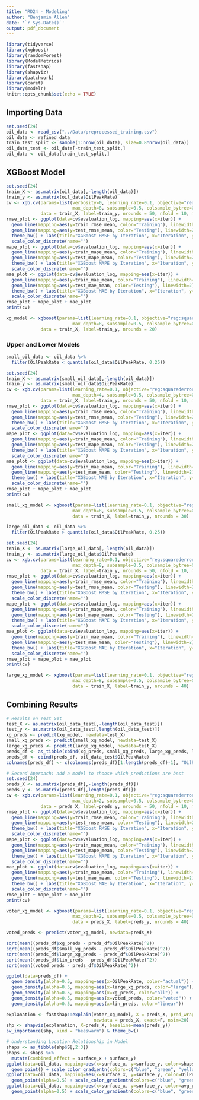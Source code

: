 ```yaml
---
title: "RD24 - Modeling"
author: "Benjamin Allen"
date: '`r Sys.Date()`'
output: pdf_document
---
```


```r
library(tidyverse)
library(xgboost)
library(randomForest)
library(ModelMetrics)
library(fastshap)
library(shapviz)
library(patchwork)
library(caret)
library(modelr)
knitr::opts_chunk$set(echo = TRUE)
```

## Importing Data

```r
set.seed(24)
oil_data <- read_csv("../Data/preprocessed_training.csv")
oil_data <- refined_data
train_test_split <- sample(1:nrow(oil_data), size=0.8*nrow(oil_data))
oil_data_test <- oil_data[-train_test_split,]
oil_data <- oil_data[train_test_split,]
```

## XGBoost Model

```r
set.seed(24)
train_X <- as.matrix(oil_data[,-length(oil_data)])
train_y <- as.matrix(oil_data$OilPeakRate)
cv <- xgb.cv(params=list(verbosity=0, learning_rate=0.1, objective="reg:squarederror", eval_metric = "rmse",
                         max_depth=8, subsample=0.5, colsample_bytree=0.75, lambda=1, alpha=10),
             data = train_X, label=train_y, nrounds = 50, nfold = 10, metrics = list("rmse", "mape", "mae"))
rmse_plot <- ggplot(data=cv$evaluation_log, mapping=aes(x=iter)) +
  geom_line(mapping=aes(y=train_rmse_mean, color="Training"), linewidth=2) +
  geom_line(mapping=aes(y=test_rmse_mean, color="Testing"), linewidth=2) +
  theme_bw() + labs(title="XGBoost RMSE by Iteration", x="Iteration", y="RMSE") +
  scale_color_discrete(name="")
mape_plot <- ggplot(data=cv$evaluation_log, mapping=aes(x=iter)) +
  geom_line(mapping=aes(y=train_mape_mean, color="Training"), linewidth=2) +
  geom_line(mapping=aes(y=test_mape_mean, color="Testing"), linewidth=2) +
  theme_bw() + labs(title="XGBoost MAPE by Iteration", x="Iteration", y="MAPE") +
  scale_color_discrete(name="")
mae_plot <- ggplot(data=cv$evaluation_log, mapping=aes(x=iter)) +
  geom_line(mapping=aes(y=train_mae_mean, color="Training"), linewidth=2) +
  geom_line(mapping=aes(y=test_mae_mean, color="Testing"), linewidth=2) +
  theme_bw() + labs(title="XGBoost MAE by Iteration", x="Iteration", y="MAPE") +
  scale_color_discrete(name="")
rmse_plot + mape_plot + mae_plot
print(cv)
```

```r
xg_model <- xgboost(params=list(learning_rate=0.1, objective="reg:squarederror", eval_metric = "rmse",
                         max_depth=8, subsample=0.5, colsample_bytree=0.75, lambda=1, alpha=10),
             data = train_X, label=train_y, nrounds = 20)
```

### Upper and Lower Models

```r
small_oil_data <- oil_data %>% 
  filter(OilPeakRate < quantile(oil_data$OilPeakRate, 0.25))

set.seed(24)
train_X <- as.matrix(small_oil_data[,-length(oil_data)])
train_y <- as.matrix(small_oil_data$OilPeakRate)
cv <- xgb.cv(params=list(learning_rate=0.1, objective="reg:squarederror", eval_metric = "rmse",
                         max_depth=4, subsample=0.5, colsample_bytree=0.75, lambda=1, alpha=10),
             data = train_X, label=train_y, nrounds = 50, nfold = 10, metrics = list("rmse", "mape", "mae"))
rmse_plot <- ggplot(data=cv$evaluation_log, mapping=aes(x=iter)) +
  geom_line(mapping=aes(y=train_rmse_mean, color="Training"), linewidth=2) +
  geom_line(mapping=aes(y=test_rmse_mean, color="Testing"), linewidth=2) +
  theme_bw() + labs(title="XGBoost RMSE by Iteration", x="Iteration", y="RMSE") +
  scale_color_discrete(name="")
mape_plot <- ggplot(data=cv$evaluation_log, mapping=aes(x=iter)) +
  geom_line(mapping=aes(y=train_mape_mean, color="Training"), linewidth=2) +
  geom_line(mapping=aes(y=test_mape_mean, color="Testing"), linewidth=2) +
  theme_bw() + labs(title="XGBoost MAPE by Iteration", x="Iteration", y="MAPE") +
  scale_color_discrete(name="")
mae_plot <- ggplot(data=cv$evaluation_log, mapping=aes(x=iter)) +
  geom_line(mapping=aes(y=train_mae_mean, color="Training"), linewidth=2) +
  geom_line(mapping=aes(y=test_mae_mean, color="Testing"), linewidth=2) +
  theme_bw() + labs(title="XGBoost MAE by Iteration", x="Iteration", y="MAPE") +
  scale_color_discrete(name="")
rmse_plot + mape_plot + mae_plot
print(cv)
```

```r
small_xg_model <- xgboost(params=list(learning_rate=0.1, objective="reg:squarederror", eval_metric = "rmse",
                         max_depth=8, subsample=0.5, colsample_bytree=0.75, lambda=1, alpha=10),
                         data = train_X, label=train_y, nrounds = 30)
```


```r
large_oil_data <- oil_data %>% 
  filter(OilPeakRate > quantile(oil_data$OilPeakRate, 0.25))

set.seed(24)
train_X <- as.matrix(large_oil_data[,-length(oil_data)])
train_y <- as.matrix(large_oil_data$OilPeakRate)
cv <- xgb.cv(params=list(learning_rate=0.1, objective="reg:squarederror", eval_metric = "rmse",
                         max_depth=8, subsample=0.5, colsample_bytree=0.75, lambda=1, alpha=10),
             data = train_X, label=train_y, nrounds = 50, nfold = 10, metrics = list("rmse", "mape", "mae"))
rmse_plot <- ggplot(data=cv$evaluation_log, mapping=aes(x=iter)) +
  geom_line(mapping=aes(y=train_rmse_mean, color="Training"), linewidth=2) +
  geom_line(mapping=aes(y=test_rmse_mean, color="Testing"), linewidth=2) +
  theme_bw() + labs(title="XGBoost RMSE by Iteration", x="Iteration", y="RMSE") +
  scale_color_discrete(name="")
mape_plot <- ggplot(data=cv$evaluation_log, mapping=aes(x=iter)) +
  geom_line(mapping=aes(y=train_mape_mean, color="Training"), linewidth=2) +
  geom_line(mapping=aes(y=test_mape_mean, color="Testing"), linewidth=2) +
  theme_bw() + labs(title="XGBoost MAPE by Iteration", x="Iteration", y="MAPE") +
  scale_color_discrete(name="")
mae_plot <- ggplot(data=cv$evaluation_log, mapping=aes(x=iter)) +
  geom_line(mapping=aes(y=train_mae_mean, color="Training"), linewidth=2) +
  geom_line(mapping=aes(y=test_mae_mean, color="Testing"), linewidth=2) +
  theme_bw() + labs(title="XGBoost MAE by Iteration", x="Iteration", y="MAPE") +
  scale_color_discrete(name="")
rmse_plot + mape_plot + mae_plot
print(cv)
```

```r
large_xg_model <- xgboost(params=list(learning_rate=0.1, objective="reg:squarederror", eval_metric = "rmse",
                         max_depth=8, subsample=0.5, colsample_bytree=0.75, lambda=1, alpha=10),
                         data = train_X, label=train_y, nrounds = 40)
```


## Combining Results

```r
# Results on Test Set
test_X <- as.matrix(oil_data_test[,-length(oil_data_test)])
test_y <- as.matrix(oil_data_test[,length(oil_data_test)])
xg_preds <- predict(xg_model, newdata=test_X)
small_xg_preds <- predict(small_xg_model, newdata=test_X)
large_xg_preds <- predict(large_xg_model, newdata=test_X)
preds_df <- as_tibble(cbind(xg_preds, small_xg_preds, large_xg_preds, lin_preds))
preds_df <- cbind(preds_df, oil_data_test$OilPeakRate)
colnames(preds_df) <- c(colnames(preds_df)[1:length(preds_df)-1], "OilPeakRate")

# Second Approach: add a model to choose which predictions are best
set.seed(24)
preds_X <- as.matrix(preds_df[,-length(preds_df)])
preds_y <- as.matrix(preds_df[,length(preds_df)])
cv <- xgb.cv(params=list(learning_rate=0.1, objective="reg:squarederror", eval_metric = "rmse",
                         max_depth=2, subsample=0.5, colsample_bytree=0.75, lambda=1, alpha=10),
             data = preds_X, label=preds_y, nrounds = 50, nfold = 10, metrics = list("rmse", "mape", "mae"))
rmse_plot <- ggplot(data=cv$evaluation_log, mapping=aes(x=iter)) +
  geom_line(mapping=aes(y=train_rmse_mean, color="Training"), linewidth=2) +
  geom_line(mapping=aes(y=test_rmse_mean, color="Testing"), linewidth=2) +
  theme_bw() + labs(title="XGBoost RMSE by Iteration", x="Iteration", y="RMSE") +
  scale_color_discrete(name="")
mape_plot <- ggplot(data=cv$evaluation_log, mapping=aes(x=iter)) +
  geom_line(mapping=aes(y=train_mape_mean, color="Training"), linewidth=2) +
  geom_line(mapping=aes(y=test_mape_mean, color="Testing"), linewidth=2) +
  theme_bw() + labs(title="XGBoost MAPE by Iteration", x="Iteration", y="MAPE") +
  scale_color_discrete(name="")
mae_plot <- ggplot(data=cv$evaluation_log, mapping=aes(x=iter)) +
  geom_line(mapping=aes(y=train_mae_mean, color="Training"), linewidth=2) +
  geom_line(mapping=aes(y=test_mae_mean, color="Testing"), linewidth=2) +
  theme_bw() + labs(title="XGBoost MAE by Iteration", x="Iteration", y="MAPE") +
  scale_color_discrete(name="")
rmse_plot + mape_plot + mae_plot
print(cv)

voter_xg_model <- xgboost(params=list(learning_rate=0.1, objective="reg:squarederror", eval_metric = "rmse",
                         max_depth=2, subsample=0.5, colsample_bytree=0.75, lambda=1, alpha=10),
                         data = preds_X, label=preds_y, nrounds = 40)
```

```r
voted_preds <- predict(voter_xg_model, newdata=preds_X)

sqrt(mean((preds_df$xg_preds - preds_df$OilPeakRate)^2))
sqrt(mean((preds_df$small_xg_preds - preds_df$OilPeakRate)^2))
sqrt(mean((preds_df$large_xg_preds - preds_df$OilPeakRate)^2))
sqrt(mean((preds_df$lin_preds - preds_df$OilPeakRate)^2))
sqrt(mean((voted_preds - preds_df$OilPeakRate)^2))

ggplot(data=preds_df) +
  geom_density(alpha=0.5, mapping=aes(x=OilPeakRate, color="actual")) +
  geom_density(alpha=0.5, mapping=aes(x=large_xg_preds, color="large")) +
  geom_density(alpha=0.5, mapping=aes(x=xg_preds, color="all")) +
  geom_density(alpha=0.5, mapping=aes(x=voted_preds, color="voted")) +
  geom_density(alpha=0.5, mapping=aes(x=lin_preds, color="linear"))
```

```r
explanation <- fastshap::explain(voter_xg_model, X = preds_X, pred_wrapper = predict,
                                 newdata = preds_X, exact=F, nsim=20)
shp <- shapviz(explanation, X=preds_X, baseline=mean(preds_y))
sv_importance(shp, kind = "beeswarm") & theme_bw() 
```


```r
# Understanding Location Relationship in Model
shaps <- as_tibble(shp$S[,2:3])
shaps <- shaps %>% 
  mutate(combined_effect = surface_x + surface_y)
ggplot(data=oil_data, mapping=aes(x=surface_x, y=surface_y, color=shaps$combined_effect)) +
  geom_point() + scale_color_gradientn(colors=c("blue", "green", "yellow", "red")) +
ggplot(data=oil_data, mapping=aes(x=surface_x, y=surface_y, color=OilPeakRate)) +
  geom_point(alpha=0.5) + scale_color_gradientn(colors=c("blue", "green", "yellow", "red"))+
ggplot(data=oil_data, mapping=aes(x=surface_x, y=surface_y, color=avg_peak_rate)) +
  geom_point(alpha=0.5) + scale_color_gradientn(colors=c("blue", "green", "yellow", "red"))
```

